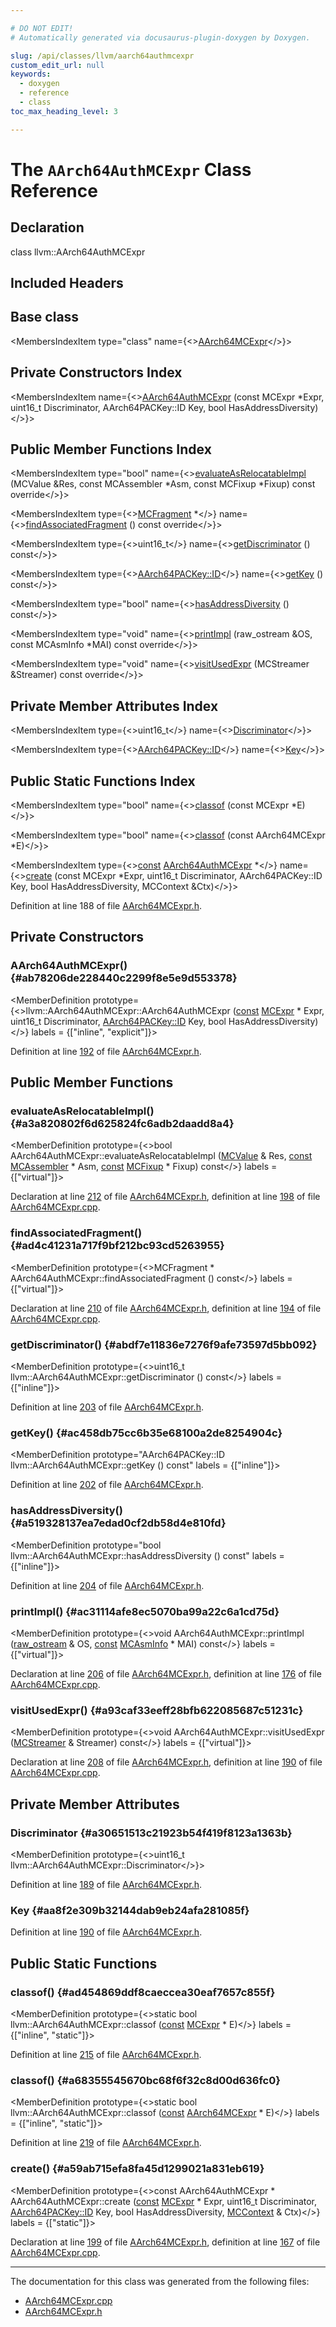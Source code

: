 ```yaml
---

# DO NOT EDIT!
# Automatically generated via docusaurus-plugin-doxygen by Doxygen.

slug: /api/classes/llvm/aarch64authmcexpr
custom_edit_url: null
keywords:
  - doxygen
  - reference
  - class
toc_max_heading_level: 3

---
```





# The `AArch64AuthMCExpr` Class Reference

<DoxygenPage pluginConfig={pluginConfig}>



## Declaration

<CodeBlock>class llvm::AArch64AuthMCExpr</CodeBlock>

## Included Headers

<IncludesList>
<IncludesListItem
  filePath="Target/AArch64/MCTargetDesc/AArch64MCExpr.h"
  permalink="/docs/api/files/lib/lib/target/lib/target/aarch64/lib/target/aarch64/mctargetdesc/aarch64mcexpr-h"
  isLocal="true" />
</IncludesList>

## Base class

<MembersIndex>

<MembersIndexItem
  type="class"
  name={<><a href="/docs/api/classes/llvm/aarch64mcexpr">AArch64MCExpr</a></>}>
</MembersIndexItem>

</MembersIndex>

## Private Constructors Index

<MembersIndex>

<MembersIndexItem
  name={<><a href="#ab78206de228440c2299f8e5e9d553378">AArch64AuthMCExpr</a> (const MCExpr &#42;Expr, uint16&#95;t Discriminator, AArch64PACKey::ID Key, bool HasAddressDiversity)</>}>
</MembersIndexItem>

</MembersIndex>

## Public Member Functions Index

<MembersIndex>

<MembersIndexItem
  type="bool"
  name={<><a href="#a3a820802f6d625824fc6adb2daadd8a4">evaluateAsRelocatableImpl</a> (MCValue &amp;Res, const MCAssembler &#42;Asm, const MCFixup &#42;Fixup) const override</>}>
</MembersIndexItem>

<MembersIndexItem
  type={<><a href="/docs/api/classes/llvm/mcfragment">MCFragment</a> &#42;</>}
  name={<><a href="#ad4c41231a717f9bf212bc93cd5263955">findAssociatedFragment</a> () const override</>}>
</MembersIndexItem>

<MembersIndexItem
  type={<>uint16&#95;t</>}
  name={<><a href="#abdf7e11836e7276f9afe73597d5bb092">getDiscriminator</a> () const</>}>
</MembersIndexItem>

<MembersIndexItem
  type={<><a href="/docs/api/namespaces/llvm/aarch64packey/#abf4394f452bde3f544999858d71e4b46">AArch64PACKey::ID</a></>}
  name={<><a href="#ac458db75cc6b35e68100a2de8254904c">getKey</a> () const</>}>
</MembersIndexItem>

<MembersIndexItem
  type="bool"
  name={<><a href="#a519328137ea7edad0cf2db58d4e810fd">hasAddressDiversity</a> () const</>}>
</MembersIndexItem>

<MembersIndexItem
  type="void"
  name={<><a href="#ac31114afe8ec5070ba99a22c6a1cd75d">printImpl</a> (raw&#95;ostream &amp;OS, const MCAsmInfo &#42;MAI) const override</>}>
</MembersIndexItem>

<MembersIndexItem
  type="void"
  name={<><a href="#a93caf33eeff28bfb622085687c51231c">visitUsedExpr</a> (MCStreamer &amp;Streamer) const override</>}>
</MembersIndexItem>

</MembersIndex>

## Private Member Attributes Index

<MembersIndex>

<MembersIndexItem
  type={<>uint16&#95;t</>}
  name={<><a href="#a30651513c21923b54f419f8123a1363b">Discriminator</a></>}>
</MembersIndexItem>

<MembersIndexItem
  type={<><a href="/docs/api/namespaces/llvm/aarch64packey/#abf4394f452bde3f544999858d71e4b46">AArch64PACKey::ID</a></>}
  name={<><a href="#aa8f2e309b32144dab9eb24afa281085f">Key</a></>}>
</MembersIndexItem>

</MembersIndex>

## Public Static Functions Index

<MembersIndex>

<MembersIndexItem
  type="bool"
  name={<><a href="#ad454869ddf8caeccea30eaf7657c855f">classof</a> (const MCExpr &#42;E)</>}>
</MembersIndexItem>

<MembersIndexItem
  type="bool"
  name={<><a href="#a68355545670bc68f6f32c8d00d636fc0">classof</a> (const AArch64MCExpr &#42;E)</>}>
</MembersIndexItem>

<MembersIndexItem
  type={<><a href="/docs/api/files/lib/lib/target/lib/target/aarch64/aarch64promoteconstant-cpp/#a90f8350fecae261c25be85d38b451bff">const</a> <a href="/docs/api/classes/llvm/aarch64authmcexpr">AArch64AuthMCExpr</a> &#42;</>}
  name={<><a href="#a59ab715efa8fa45d1299021a831eb619">create</a> (const MCExpr &#42;Expr, uint16&#95;t Discriminator, AArch64PACKey::ID Key, bool HasAddressDiversity, MCContext &amp;Ctx)</>}>
</MembersIndexItem>

</MembersIndex>


Definition at line 188 of file <a href="/docs/api/files/lib/lib/target/lib/target/aarch64/lib/target/aarch64/mctargetdesc/aarch64mcexpr-h">AArch64MCExpr.h</a>.

<SectionDefinition>

## Private Constructors

### AArch64AuthMCExpr() {#ab78206de228440c2299f8e5e9d553378}

<MemberDefinition
  prototype={<>llvm::AArch64AuthMCExpr::AArch64AuthMCExpr (<a href="/docs/api/files/lib/lib/target/lib/target/aarch64/aarch64promoteconstant-cpp/#a90f8350fecae261c25be85d38b451bff">const</a> <a href="/docs/api/classes/llvm/mcexpr">MCExpr</a> &#42; Expr, uint16&#95;t Discriminator, <a href="/docs/api/namespaces/llvm/aarch64packey/#abf4394f452bde3f544999858d71e4b46">AArch64PACKey::ID</a> Key, bool HasAddressDiversity)</>}
  labels = {["inline", "explicit"]}>

Definition at line <a href="/docs/api/files/lib/lib/target/lib/target/aarch64/lib/target/aarch64/mctargetdesc/aarch64mcexpr-h/#l00192">192</a> of file <a href="/docs/api/files/lib/lib/target/lib/target/aarch64/lib/target/aarch64/mctargetdesc/aarch64mcexpr-h">AArch64MCExpr.h</a>.
</MemberDefinition>

</SectionDefinition>

<SectionDefinition>

## Public Member Functions

### evaluateAsRelocatableImpl() {#a3a820802f6d625824fc6adb2daadd8a4}

<MemberDefinition
  prototype={<>bool AArch64AuthMCExpr::evaluateAsRelocatableImpl (<a href="/docs/api/classes/llvm/mcvalue">MCValue</a> &amp; Res, <a href="/docs/api/files/lib/lib/target/lib/target/aarch64/aarch64promoteconstant-cpp/#a90f8350fecae261c25be85d38b451bff">const</a> <a href="/docs/api/classes/llvm/mcassembler">MCAssembler</a> &#42; Asm, <a href="/docs/api/files/lib/lib/target/lib/target/aarch64/aarch64promoteconstant-cpp/#a90f8350fecae261c25be85d38b451bff">const</a> <a href="/docs/api/classes/llvm/mcfixup">MCFixup</a> &#42; Fixup) const</>}
  labels = {["virtual"]}>

Declaration at line <a href="/docs/api/files/lib/lib/target/lib/target/aarch64/lib/target/aarch64/mctargetdesc/aarch64mcexpr-h/#l00212">212</a> of file <a href="/docs/api/files/lib/lib/target/lib/target/aarch64/lib/target/aarch64/mctargetdesc/aarch64mcexpr-h">AArch64MCExpr.h</a>, definition at line <a href="/docs/api/files/lib/lib/target/lib/target/aarch64/lib/target/aarch64/mctargetdesc/aarch64mcexpr-cpp/#l00198">198</a> of file <a href="/docs/api/files/lib/lib/target/lib/target/aarch64/lib/target/aarch64/mctargetdesc/aarch64mcexpr-cpp">AArch64MCExpr.cpp</a>.
</MemberDefinition>

### findAssociatedFragment() {#ad4c41231a717f9bf212bc93cd5263955}

<MemberDefinition
  prototype={<>MCFragment &#42; AArch64AuthMCExpr::findAssociatedFragment () const</>}
  labels = {["virtual"]}>

Declaration at line <a href="/docs/api/files/lib/lib/target/lib/target/aarch64/lib/target/aarch64/mctargetdesc/aarch64mcexpr-h/#l00210">210</a> of file <a href="/docs/api/files/lib/lib/target/lib/target/aarch64/lib/target/aarch64/mctargetdesc/aarch64mcexpr-h">AArch64MCExpr.h</a>, definition at line <a href="/docs/api/files/lib/lib/target/lib/target/aarch64/lib/target/aarch64/mctargetdesc/aarch64mcexpr-cpp/#l00194">194</a> of file <a href="/docs/api/files/lib/lib/target/lib/target/aarch64/lib/target/aarch64/mctargetdesc/aarch64mcexpr-cpp">AArch64MCExpr.cpp</a>.
</MemberDefinition>

### getDiscriminator() {#abdf7e11836e7276f9afe73597d5bb092}

<MemberDefinition
  prototype={<>uint16&#95;t llvm::AArch64AuthMCExpr::getDiscriminator () const</>}
  labels = {["inline"]}>

Definition at line <a href="/docs/api/files/lib/lib/target/lib/target/aarch64/lib/target/aarch64/mctargetdesc/aarch64mcexpr-h/#l00203">203</a> of file <a href="/docs/api/files/lib/lib/target/lib/target/aarch64/lib/target/aarch64/mctargetdesc/aarch64mcexpr-h">AArch64MCExpr.h</a>.
</MemberDefinition>

### getKey() {#ac458db75cc6b35e68100a2de8254904c}

<MemberDefinition
  prototype="AArch64PACKey::ID llvm::AArch64AuthMCExpr::getKey () const"
  labels = {["inline"]}>

Definition at line <a href="/docs/api/files/lib/lib/target/lib/target/aarch64/lib/target/aarch64/mctargetdesc/aarch64mcexpr-h/#l00202">202</a> of file <a href="/docs/api/files/lib/lib/target/lib/target/aarch64/lib/target/aarch64/mctargetdesc/aarch64mcexpr-h">AArch64MCExpr.h</a>.
</MemberDefinition>

### hasAddressDiversity() {#a519328137ea7edad0cf2db58d4e810fd}

<MemberDefinition
  prototype="bool llvm::AArch64AuthMCExpr::hasAddressDiversity () const"
  labels = {["inline"]}>

Definition at line <a href="/docs/api/files/lib/lib/target/lib/target/aarch64/lib/target/aarch64/mctargetdesc/aarch64mcexpr-h/#l00204">204</a> of file <a href="/docs/api/files/lib/lib/target/lib/target/aarch64/lib/target/aarch64/mctargetdesc/aarch64mcexpr-h">AArch64MCExpr.h</a>.
</MemberDefinition>

### printImpl() {#ac31114afe8ec5070ba99a22c6a1cd75d}

<MemberDefinition
  prototype={<>void AArch64AuthMCExpr::printImpl (<a href="/docs/api/classes/llvm/raw-ostream">raw&#95;ostream</a> &amp; OS, <a href="/docs/api/files/lib/lib/target/lib/target/aarch64/aarch64promoteconstant-cpp/#a90f8350fecae261c25be85d38b451bff">const</a> <a href="/docs/api/classes/llvm/mcasminfo">MCAsmInfo</a> &#42; MAI) const</>}
  labels = {["virtual"]}>

Declaration at line <a href="/docs/api/files/lib/lib/target/lib/target/aarch64/lib/target/aarch64/mctargetdesc/aarch64mcexpr-h/#l00206">206</a> of file <a href="/docs/api/files/lib/lib/target/lib/target/aarch64/lib/target/aarch64/mctargetdesc/aarch64mcexpr-h">AArch64MCExpr.h</a>, definition at line <a href="/docs/api/files/lib/lib/target/lib/target/aarch64/lib/target/aarch64/mctargetdesc/aarch64mcexpr-cpp/#l00176">176</a> of file <a href="/docs/api/files/lib/lib/target/lib/target/aarch64/lib/target/aarch64/mctargetdesc/aarch64mcexpr-cpp">AArch64MCExpr.cpp</a>.
</MemberDefinition>

### visitUsedExpr() {#a93caf33eeff28bfb622085687c51231c}

<MemberDefinition
  prototype={<>void AArch64AuthMCExpr::visitUsedExpr (<a href="/docs/api/classes/llvm/mcstreamer">MCStreamer</a> &amp; Streamer) const</>}
  labels = {["virtual"]}>

Declaration at line <a href="/docs/api/files/lib/lib/target/lib/target/aarch64/lib/target/aarch64/mctargetdesc/aarch64mcexpr-h/#l00208">208</a> of file <a href="/docs/api/files/lib/lib/target/lib/target/aarch64/lib/target/aarch64/mctargetdesc/aarch64mcexpr-h">AArch64MCExpr.h</a>, definition at line <a href="/docs/api/files/lib/lib/target/lib/target/aarch64/lib/target/aarch64/mctargetdesc/aarch64mcexpr-cpp/#l00190">190</a> of file <a href="/docs/api/files/lib/lib/target/lib/target/aarch64/lib/target/aarch64/mctargetdesc/aarch64mcexpr-cpp">AArch64MCExpr.cpp</a>.
</MemberDefinition>

</SectionDefinition>

<SectionDefinition>

## Private Member Attributes

### Discriminator {#a30651513c21923b54f419f8123a1363b}

<MemberDefinition
  prototype={<>uint16&#95;t llvm::AArch64AuthMCExpr::Discriminator</>}>

Definition at line <a href="/docs/api/files/lib/lib/target/lib/target/aarch64/lib/target/aarch64/mctargetdesc/aarch64mcexpr-h/#l00189">189</a> of file <a href="/docs/api/files/lib/lib/target/lib/target/aarch64/lib/target/aarch64/mctargetdesc/aarch64mcexpr-h">AArch64MCExpr.h</a>.
</MemberDefinition>

### Key {#aa8f2e309b32144dab9eb24afa281085f}

<MemberDefinition
  prototype="AArch64PACKey::ID llvm::AArch64AuthMCExpr::Key">

Definition at line <a href="/docs/api/files/lib/lib/target/lib/target/aarch64/lib/target/aarch64/mctargetdesc/aarch64mcexpr-h/#l00190">190</a> of file <a href="/docs/api/files/lib/lib/target/lib/target/aarch64/lib/target/aarch64/mctargetdesc/aarch64mcexpr-h">AArch64MCExpr.h</a>.
</MemberDefinition>

</SectionDefinition>

<SectionDefinition>

## Public Static Functions

### classof() {#ad454869ddf8caeccea30eaf7657c855f}

<MemberDefinition
  prototype={<>static bool llvm::AArch64AuthMCExpr::classof (<a href="/docs/api/files/lib/lib/target/lib/target/aarch64/aarch64promoteconstant-cpp/#a90f8350fecae261c25be85d38b451bff">const</a> <a href="/docs/api/classes/llvm/mcexpr">MCExpr</a> &#42; E)</>}
  labels = {["inline", "static"]}>

Definition at line <a href="/docs/api/files/lib/lib/target/lib/target/aarch64/lib/target/aarch64/mctargetdesc/aarch64mcexpr-h/#l00215">215</a> of file <a href="/docs/api/files/lib/lib/target/lib/target/aarch64/lib/target/aarch64/mctargetdesc/aarch64mcexpr-h">AArch64MCExpr.h</a>.
</MemberDefinition>

### classof() {#a68355545670bc68f6f32c8d00d636fc0}

<MemberDefinition
  prototype={<>static bool llvm::AArch64AuthMCExpr::classof (<a href="/docs/api/files/lib/lib/target/lib/target/aarch64/aarch64promoteconstant-cpp/#a90f8350fecae261c25be85d38b451bff">const</a> <a href="/docs/api/classes/llvm/aarch64mcexpr">AArch64MCExpr</a> &#42; E)</>}
  labels = {["inline", "static"]}>

Definition at line <a href="/docs/api/files/lib/lib/target/lib/target/aarch64/lib/target/aarch64/mctargetdesc/aarch64mcexpr-h/#l00219">219</a> of file <a href="/docs/api/files/lib/lib/target/lib/target/aarch64/lib/target/aarch64/mctargetdesc/aarch64mcexpr-h">AArch64MCExpr.h</a>.
</MemberDefinition>

### create() {#a59ab715efa8fa45d1299021a831eb619}

<MemberDefinition
  prototype={<>const AArch64AuthMCExpr &#42; AArch64AuthMCExpr::create (<a href="/docs/api/files/lib/lib/target/lib/target/aarch64/aarch64promoteconstant-cpp/#a90f8350fecae261c25be85d38b451bff">const</a> <a href="/docs/api/classes/llvm/mcexpr">MCExpr</a> &#42; Expr, uint16&#95;t Discriminator, <a href="/docs/api/namespaces/llvm/aarch64packey/#abf4394f452bde3f544999858d71e4b46">AArch64PACKey::ID</a> Key, bool HasAddressDiversity, <a href="/docs/api/classes/llvm/mccontext">MCContext</a> &amp; Ctx)</>}
  labels = {["static"]}>

Declaration at line <a href="/docs/api/files/lib/lib/target/lib/target/aarch64/lib/target/aarch64/mctargetdesc/aarch64mcexpr-h/#l00199">199</a> of file <a href="/docs/api/files/lib/lib/target/lib/target/aarch64/lib/target/aarch64/mctargetdesc/aarch64mcexpr-h">AArch64MCExpr.h</a>, definition at line <a href="/docs/api/files/lib/lib/target/lib/target/aarch64/lib/target/aarch64/mctargetdesc/aarch64mcexpr-cpp/#l00167">167</a> of file <a href="/docs/api/files/lib/lib/target/lib/target/aarch64/lib/target/aarch64/mctargetdesc/aarch64mcexpr-cpp">AArch64MCExpr.cpp</a>.
</MemberDefinition>

</SectionDefinition>

<hr/>

The documentation for this class was generated from the following files:

<ul>
<li><a href="/docs/api/files/lib/lib/target/lib/target/aarch64/lib/target/aarch64/mctargetdesc/aarch64mcexpr-cpp">AArch64MCExpr.cpp</a></li>
<li><a href="/docs/api/files/lib/lib/target/lib/target/aarch64/lib/target/aarch64/mctargetdesc/aarch64mcexpr-h">AArch64MCExpr.h</a></li>
</ul>

</DoxygenPage>
